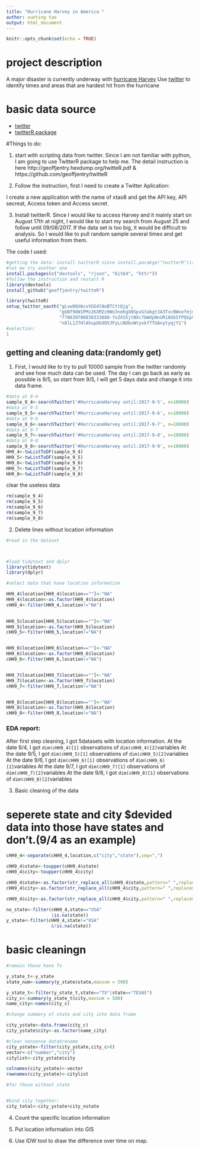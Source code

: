 ```yaml
---
title: "Hurricane Harvey in America "
author: xueting tao
output: html_document
---
```


```r
knitr::opts_chunk$set(echo = TRUE)
```

# project description

A major disaster is currently underway with [hurricane Harvey](https://en.wikipedia.org/wiki/Hurricane_Harvey.) Use [twitter](https://twitter.com/) to identify times and areas that are hardest hit from the hurricane 

# basic data source

* [twitter](https://twitter.com/)
* [twitterR package](http://geoffjentry.hexdump.org/twitteR.pdf)

#Things to do:


1. start with scripting data from twitter. Since I am not familiar with python, I am going to use TwitterR package to help me. The detail instruction is here http://geoffjentry.hexdump.org/twitteR.pdf & https://github.com/geoffjentry/twitteR

2. Follow the instruction, first I need to create a Twitter Aplication:

I create a new application with the name of xtao8 and get the API key, API secreat, Access token and Access secret.

3. Install twitterR. Since I would like to access Harvey and it mainly start on August 17th at night, I would like to start my search from August 25 and follow until 09/08/2017. 
If the data set is too big, it would be difficult to analysis. So I would like to pull random sample several times and get useful information from them.

The code I used:

```r
#getting the data: install twitterR since install.pacakge("twitterR")is not avialble
#let me try another one
install.packages(c("devtools", "rjson", "bit64", "httr"))
#follow the instruction and restart R
library(devtools)
install_github("geoffjentry/twitteR")

library(twitteR)
setup_twitter_oauth("gLvw86UAzsVGG4lNoBTCttQjg", 
                    "gbBf9OW1PMz2KXMZx9Wo3neKgXNSpvG3abgt3A3TxcBWxefmjm",
                    "770639700839333888-foZXS5jtNXc7bWdpNnUR18Gb5fPQSp9",
                    "n8lL1J7HlAhupOGdOVJFyLcNObxWtyxkffTGAnytyqjY1")
#selection:
1
```




## getting and cleaning data:(randomly get)

1. First, I would like to try to pull 10000 sample from the twitter randomly and see how much data can be used.
The day I can go back as early as possible is 9/5, so start from 9/5, I will get 5 days data and change it into data frame.

```r
#data at 9-4
sample_9_4<-searchTwitter('#HurricaneHarvey until:2017-9-5', n=10000)
#data at 9-5
sample_9_5<-searchTwitter('#HurricaneHarvey until:2017-9-6', n=10000)
#data at 9-6
sample_9_6<-searchTwitter('#HurricaneHarvey until:2017-9-7', n=10000)
#data at 9-7
sample_9_7<-searchTwitter('#HurricaneHarvey until:2017-9-8', n=10000)
#data at 9-8
sample_9_8<-searchTwitter('#HurricaneHarvey until:2017-9-9', n=10000)
HH9_4<-twListToDF(sample_9_4)
HH9_5<-twListToDF(sample_9_5)
HH9_6<-twListToDF(sample_9_6)
HH9_7<-twListToDF(sample_9_7)
HH9_8<-twListToDF(sample_9_8)
```
clear the useless data
```r
rm(sample_9_4)
rm(sample_9_5)
rm(sample_9_6)
rm(sample_9_7)
rm(sample_9_8)

```

2. Delete lines without location information

```r
#read in the dataset



#load tidytext and dplyr
library(tidytext)
library(dplyr)

#select data that have location information

HH9_4$location[HH9_4$location==""]<-"NA"  
HH9_4$location<-as.factor(HH9_4$location)
cHH9_4<-filter(HH9_4,location!="NA")
  

HH9_5$location[HH9_5$location==""]<-"NA"  
HH9_5$location<-as.factor(HH9_5$location)
cHH9_5<-filter(HH9_5,location!="NA")


HH9_6$location[HH9_6$location==""]<-"NA"  
HH9_6$location<-as.factor(HH9_6$location)
cHH9_6<-filter(HH9_6,location!="NA")


HH9_7$location[HH9_7$location==""]<-"NA"  
HH9_7$location<-as.factor(HH9_7$location)
cHH9_7<-filter(HH9_7,location!="NA")


HH9_8$location[HH9_8$location==""]<-"NA"  
HH9_8$location<-as.factor(HH9_8$location)
cHH9_8<-filter(HH9_8,location!="NA")

```
### EDA report:

After first step cleaning, I got 5datasets with location information.
At the date 9/4, I got `dim(cHH9_4)[1]` observations of `dim(cHH9_4)[2]`variables
At the date 9/5, I got `dim(cHH9_5)[1]` observations of `dim(cHH9_5)[2] `variables
At the date 9/6, I got `dim(cHH9_6)[1]` observations of `dim(cHH9_6)[2] `variables
At the date 9/7, I got `dim(cHH9_7)[1]` observations of `dim(cHH9_7)[2] `variables
At the date 9/8, I got `dim(cHH9_8)[1]` observations of `dim(cHH9_8)[2] `variables



3. Basic cleaning of the data

# seperete state and city $devided data into those have states and don't.(9/4 as an example)

```r

cHH9_4<-separate(cHH9_4,location,c("city","state"),sep=",")

cHH9_4$state<-toupper(cHH9_4$state)
cHH9_4$city<-toupper(cHH9_4$city)

cHH9_4$state<-as.factor(str_replace_all(cHH9_4$state,pattern=" ",replacement=""))
cHH9_4$city<-as.factor(str_replace_all(cHH9_4$city,pattern=" ",replacement=""))

cHH9_4$city<-as.factor(str_replace_all(cHH9_4$city,pattern=" ",replacement=""))

no_state<-filter(cHH9_4,state=="USA"
                 |is.na(state))
y_state<-filter(cHH9_4,state!="USA"
                 &!is.na(state))
```


# basic cleaningn

```r

#remain those have Tx

y_state_t<-y_state
state_num<-summary(y_state$state,maxsum = 500)

y_state_t<-filter(y_state_t,state=="TX"|state=="TEXAS")
city_c<-summary(y_state_t$city,maxsum = 500)
name_city<-names(city_c)

#change summary of state and city into data frame

city_ystate<-data.frame(city_c)
city_ystate$city<-as.factor(name_city)

#clear nonsense data$rename
city_ystate<-filter(city_ystate,city_c>0)
vector<-c("number","city")
citylist<-city_ystate$city

colnames(city_ystate)<-vector
rownames(city_ystate)<-citylist

#for those without state


#bind city together:
city_total<-city_ystate+city_nstate


```


4. Count the specific location information






5. Put location information into GIS

6. Use IDW tool to draw the difference over time on map.








